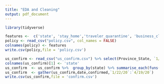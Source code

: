 ---
title: "EDA and Cleaning"
output: pdf_document
---

```{r}
library(tidyverse)
```

```{r}
features <-  c('state',	'stay_home','traveler_quarantine', 'business_close',	'gathering_ban','school_close',	'bar_res_limits',	'election_postponment', 'emergency_declaration')
policy <- read_csv("policy.csv", col_names = FALSE)
colnames(policy) <- features
write.csv(policy,file = 'policy.csv')
```

```{r}
us_confirm <- read_csv("us_confirm.csv") %>% select(Province_State, `1/22/20`:`4/19/20`)
colnames(us_confirm)[1] <- 'state'
us_confirm  <- us_confirm %>%  group_by(state) %>% summarise_each(funs(sum))
us_confirm  <- gather(us_confirm,date,confirmed,`1/22/20`:`4/19/20`)
write.csv(us_confirm,file = 'confirm.csv')
```



